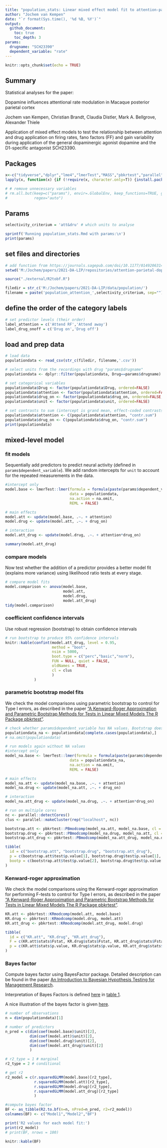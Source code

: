 ```yaml
---
title: "population_stats: Linear mixed effect model fit to attention-parietal-dopamine data"
author: "Jochem van Kempen"
date: "`r format(Sys.time(), '%d %B, %Y')`"
output:
  github_document:
    toc: true
    toc_depth: 3
params:
  drugname: "SCH23390"
  dependent_variable: "rate"
---
```


```r
knitr::opts_chunk$set(echo = TRUE)
```


## Summary
Statistical analyses for the paper:

Dopamine influences attentional rate modulation in Macaque posterior parietal cortex 

Jochem van Kempen, Christian Brandt, Claudia Distler, Mark A. Bellgrove, Alexander Thiele

Application of mixed effect models to test the relationship between attention and drug application on firing rates, fano factors (FF) and gain variability during application of the general dopaminergic agonist dopamine and the D1-specific antagonist SCH23390.

## Packages
```r
x<-c("tidyverse","dplyr","lme4","lmerTest","MASS","pbkrtest","parallel","MuMIn","varhandle","BayesFactor","caTools")
lapply(x, function(x) {if (!require(x, character.only=T)) {install.packages(x);require(x)}})

# # remove unnecessary variables
# rm.all.but(keep=c("params"), envir=.GlobalEnv, keep_functions=TRUE, gc_limit=100,
#            regex="auto")
```
## Params
```r
selectivity_criterium = 'att&dru' # which units to analyse

sprintf('Running population_stats.Rmd with params:\n')
print(params)
```

## set files and directories
```r
# add function from https://journals.sagepub.com/doi/10.1177/0149206314560412
setwd('M:/Jochem/papers/2021-DA-LIP/repositories/attention-parietal-dopamine/analyses/')

source("./external/R2tobf.R")

filedir = str_c('M:/Jochem/papers/2021-DA-LIP/data/population/')
filename = paste('population_attention_',selectivity_criterium, sep="")
```

## define the order of the category labels
```r
# set predictor levels (their order)
label_attention = c('Attend RF','Attend away')
label_drug_onoff = c('Drug on','Drug off')
```

## load and prep data
```r

# load data
populationdata <- read_csv(str_c(filedir, filename,'.csv'))

# select units from the recordings with drug "params$drugname"
populationdata <- dplyr::filter(populationdata, Drug==params$drugname)

# set categorical variables
populationdata$Drug <- factor(populationdata$Drug, ordered=FALSE)
populationdata$attention <- factor(populationdata$attention, ordered=FALSE, levels=label_attention)
populationdata$drug_on <- factor(populationdata$drug_on, ordered=FALSE, levels=label_drug_onoff)
populationdata$unit <- factor(populationdata$unit, ordered=FALSE)

# set contrasts to sum (intercept is grand mean, effect-coded contrasts)
populationdata$attention <- C(populationdata$attention, "contr.sum")
populationdata$drug_on <- C(populationdata$drug_on, "contr.sum")
print(populationdata)
```

## mixed-level model

### fit models
Sequentially add predictors to predict neural activity (defined in `params$dependent_variable`). We add random intercepts for `unit` to account for the repeated measurements in the data.  

```r
#intercept only
model.base <- lmerTest::lmer(formula = formula(paste(params$dependent_variable," ~ 1 + (1|unit)")), 
                             data = populationdata, 
                             na.action = na.omit, 
                             REML = FALSE) 

# main effects
model.att <- update(model.base, .~. + attention) 
model.drug <- update(model.att, .~. + drug_on) 

# interaction 
model.att_drug <- update(model.drug, .~. + attention*drug_on) 

summary(model.att_drug)
```
<!-- ### stepwise regression -->
<!-- Because some variables could be correlated, we used an algorithm for forward/backward step- wise model selection (Venables WN, Ripley BD. 2002. Modern Applied Statistics with S. Fourth ed. New York: Springer) to test whether each predictor indeed explained independent variability that is not explained by any of the other predictors. This procedure can eliminate correlated predictors from the final model. -->
<!-- ```{r stepwise regression, results='hold'} -->
<!-- # -->
<!-- # model.full <- lmerTest::lmer(formula = formula(paste(params$dependent_variable," ~ 1 + attention + drug_on + attention*drug_on + (1|unit)")), -->
<!-- #                              data=populationdata, na.action=na.omit, REML=FALSE) # intercept only -->
<!-- # model.step <- lmerTest::step(model.full, direction='both') -->

<!-- model.step <- lmerTest::step(model.att_drug, direction='both') -->
<!-- model.step -->
<!-- ``` -->

### compare models
Now test whether the addition of a predictor provides a better model fit (explains more  variance) using likelihood ratio tests at every stage.
```r
# compare model fits
model.comparison <- anova(model.base,
                          model.att,
                          model.drug,
                          model.att_drug)
tidy(model.comparison)
```

### coefficient confidence intervals
Use robust regression (bootstrap) to obtain confidence intervals
```r
# run bootstrap to produce 95% confidence intervals
knitr::kable(confint(model.att_drug, level = 0.95,
                     method = "boot",
                     nsim = 5000,
                     boot.type = c("perc","basic","norm"),
                     FUN = NULL, quiet = FALSE,
                     oldNames = TRUE,
                     cl = clus
                     )
             )
```

### parametric bootstrap model fits
We check the model comparisons using parametric bootstrap to control for Type I errors, as described in the paper ["A Kenward-Roger Approximation and Parametric Bootstrap Methods for Tests in Linear Mixed Models The R Package pbkrtest"](https://www.jstatsoft.org/article/view/v059i09).

```r

# check whether params$dependent_variable has NA values. Bootstrap does not work with NA values
populationdata_na <- populationdata[complete.cases(populationdata),]
# na.omit(populationdata)

# run models again without NA values
#intercept only
model_na.base <- lmerTest::lmer(formula = formula(paste(params$dependent_variable," ~ 1 + (1|unit)")),
                             data = populationdata_na,
                             na.action = na.omit,
                             REML = FALSE)

# main effects
model_na.att <- update(model_na.base, .~. + attention)
model_na.drug <- update(model_na.att, .~. + drug_on)

# interaction
model_na.att_drug <- update(model_na.drug, .~. + attention*drug_on)

# run on multiple cores
nc <- parallel::detectCores()
clus <- parallel::makeCluster(rep("localhost", nc))

bootstrap.att <- pbkrtest::PBmodcomp(model_na.att, model_na.base, cl = clus)
bootstrap.drug <- pbkrtest::PBmodcomp(model_na.drug, model_na.att, cl = clus)
bootstrap.att_drug <- pbkrtest::PBmodcomp(model_na.att_drug, model_na.drug, cl = clus)

tibble(
  id = c("bootstrap.att", "bootstrap.drug", "bootstrap.att_drug"),
  p = c(bootstrap.att$test$p.value[1], bootstrap.drug$test$p.value[1], bootstrap.att_drug$test$p.value[1]),
  bootp = c(bootstrap.att$test$p.value[2], bootstrap.drug$test$p.value[2], bootstrap.att_drug$test$p.value[2]),
)
```

### Kenward-roger approximation
We check the model comparisons using the Kenward-roger approximation for performing F-tests to control for Type I errors, as described in the paper ["A Kenward-Roger Approximation and Parametric Bootstrap Methods for Tests in Linear Mixed Models The R Package pbkrtest"](https://www.jstatsoft.org/article/view/v059i09).

```r
KR.att <- pbkrtest::KRmodcomp(model.att, model.base)
KR.drug <- pbkrtest::KRmodcomp(model.drug, model.att)
KR.att_drug <- pbkrtest::KRmodcomp(model.att_drug, model.drug)

tibble(
  id = c("KR.att", "KR.drug", "KR.att_drug"),
  F = c(KR.att$stats$Fstat, KR.drug$stats$Fstat, KR.att_drug$stats$Fstat),
  p = c(KR.att$stats$p.value, KR.drug$stats$p.value, KR.att_drug$stats$p.value),
)
```

### Bayes factor
Compute bayes factor using BayesFactor package. Detailed description can be found in the paper [An Introduction to Bayesian Hypothesis Testing for Management Research](https://journals.sagepub.com/doi/10.1177/0149206314560412).

Interpretation of Bayes Factors is defined [here](https://journals.sagepub.com/doi/10.1177/0149206314560412) in [table 1](https://journals.sagepub.com/na101/home/literatum/publisher/sage/journals/content/joma/2015/joma_41_2/0149206314560412/20161119/images/medium/10.1177_0149206314560412-table1.gif). 

A nice illustration of the bayes factor is given [here](https://alexanderetz.com/2015/08/09/understanding-bayes-visualization-of-bf/).

```r

# number of observations
n = dim(populationdata)[1]

# number of predictors
n_pred = c(dim(coef(model.base)$unit)[2],
           dim(coef(model.att)$unit)[2],
           dim(coef(model.drug)$unit)[2],
           dim(coef(model.att_drug)$unit)[2]
           )

# r2_type = 1 # marginal
r2_type = 2 # conditional

# get r2
r2_model = c(r.squaredGLMM(model.base)[r2_type],
             r.squaredGLMM(model.att)[r2_type],
             r.squaredGLMM(model.drug)[r2_type],
             r.squaredGLMM(model.att_drug)[r2_type]
             )

#compute bayes factor
BF <- as_tibble(R2.to.bf(n=n, nPred=n_pred, r2=r2_model))
colnames(BF) <- c("Model1","Model2","BF")

print('R2 values for each model fit:')
print(r2_model)
# print(BF, nrows = 100)

knitr::kable(BF)
```